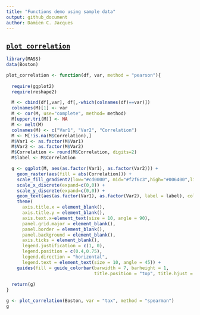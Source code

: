 ```yaml
---
title: "Functions demo using sample data"
output: github_document
author: Damien C. Jacques
---
```


## [`plot_correlation`](https://github.com/damienjacques/R-function/blob/master/Plot-Functions/plot_correlation.R)

```r
library(MASS)
data(Boston)
```

```r
plot_correlation <- function(df, var, method = "pearson"){
    
  require(ggplot2)
  require(reshape2)

  M <- cbind(df[,var], df[,-which(colnames(df)==var)])
  colnames(M)[1] <- var
  M <- cor(M, use="complete", method= method)
  M[upper.tri(M)] <- NA
  M <- melt(M)
  colnames(M) <- c("Var1", "Var2", "Correlation")
  M <- M[!is.na(M$Correlation),]
  M$Var1 <- as.factor(M$Var1)
  M$Var2 <- as.factor(M$Var2)
  M$Correlation <- round(M$Correlation, digits=2)
  M$label <- M$Correlation

  g <- ggplot(M, aes(as.factor(Var1), as.factor(Var2))) + 
    geom_raster(aes(fill = abs(Correlation))) + 
    scale_fill_gradient2(low="#cd0000", mid="#f2f6c3",high="#006400",limits=c(0, 1), midpoint=0.5, name = paste0("|", method," correlation|")) + 
    scale_x_discrete(expand=c(0,0)) + 
    scale_y_discrete(expand=c(0,0)) +
    geom_text(aes(as.factor(Var1), as.factor(Var2), label = label), color = "black", size = 4) +
    theme(
      axis.title.x = element_blank(),
      axis.title.y = element_blank(),
      axis.text.x=element_text(size = 10, angle = 90),
      panel.grid.major = element_blank(),
      panel.border = element_blank(),
      panel.background = element_blank(),
      axis.ticks = element_blank(),
      legend.justification = c(1, 0),
      legend.position = c(0.4,0.75),
      legend.direction = "horizontal",
      legend.text = element_text(size = 10, angle = 45)) +
    guides(fill = guide_colorbar(barwidth = 7, barheight = 1,
                                 title.position = "top", title.hjust = 0.5))
  
  return(g)
}
```

```r
g <- plot_correlation(Boston, var = "tax", method = "spearman")
g
```

